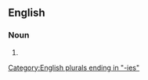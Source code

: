 {{also|aristocràcies}}

==English==

===Noun===
{{head|en|noun form}}

# {{plural of|en|aristocracy}}

[[Category:English plurals ending in "-ies"]]